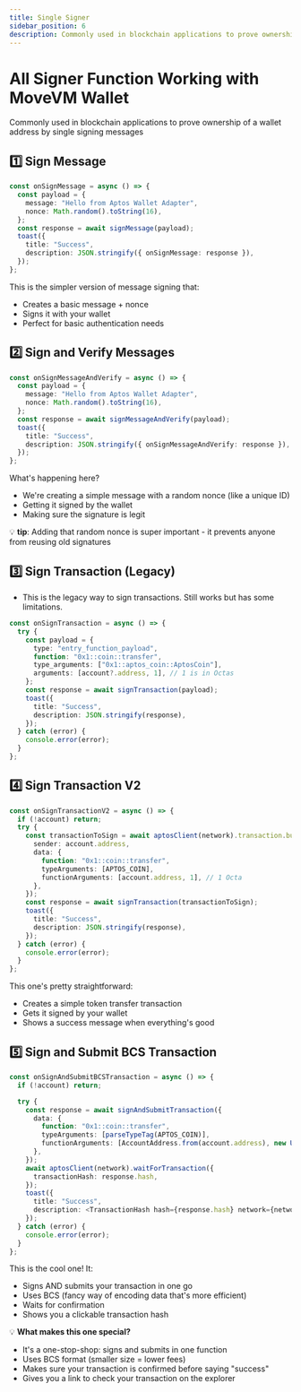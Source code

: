 ```yaml
---
title: Single Signer
sidebar_position: 6
description: Commonly used in blockchain applications to prove ownership of a wallet address by single signing messages
---
```


# All Signer Function Working with MoveVM Wallet
Commonly used in blockchain applications to prove ownership of a wallet address by single signing messages

## 1️⃣ Sign Message
```typescript
const onSignMessage = async () => {
  const payload = {
    message: "Hello from Aptos Wallet Adapter",
    nonce: Math.random().toString(16),
  };
  const response = await signMessage(payload);
  toast({
    title: "Success",
    description: JSON.stringify({ onSignMessage: response }),
  });
};
```
This is the simpler version of message signing that:
- Creates a basic message + nonce
- Signs it with your wallet
- Perfect for basic authentication needs

## 2️⃣ Sign and Verify Messages

```typescript
const onSignMessageAndVerify = async () => {
  const payload = {
    message: "Hello from Aptos Wallet Adapter",
    nonce: Math.random().toString(16),
  };
  const response = await signMessageAndVerify(payload);
  toast({
    title: "Success",
    description: JSON.stringify({ onSignMessageAndVerify: response }),
  });
};
```

What's happening here?
- We're creating a simple message with a random nonce (like a unique ID)
- Getting it signed by the wallet
- Making sure the signature is legit

💡 **tip**: Adding that random nonce is super important - it prevents anyone from reusing old signatures


## 3️⃣ Sign Transaction (Legacy)
- This is the legacy way to sign transactions. Still works but has some limitations.
```typescript
const onSignTransaction = async () => {
  try {
    const payload = {
      type: "entry_function_payload",
      function: "0x1::coin::transfer",
      type_arguments: ["0x1::aptos_coin::AptosCoin"],
      arguments: [account?.address, 1], // 1 is in Octas
    };
    const response = await signTransaction(payload);
    toast({
      title: "Success",
      description: JSON.stringify(response),
    });
  } catch (error) {
    console.error(error);
  }
};
```

## 4️⃣ Sign Transaction V2

```typescript
const onSignTransactionV2 = async () => {
  if (!account) return;
  try {
    const transactionToSign = await aptosClient(network).transaction.build.simple({
      sender: account.address,
      data: {
        function: "0x1::coin::transfer",
        typeArguments: [APTOS_COIN],
        functionArguments: [account.address, 1], // 1 Octa
      },
    });
    const response = await signTransaction(transactionToSign);
    toast({
      title: "Success",
      description: JSON.stringify(response),
    });
  } catch (error) {
    console.error(error);
  }
};
```

This one's pretty straightforward:
- Creates a simple token transfer transaction
- Gets it signed by your wallet
- Shows a success message when everything's good


## 5️⃣ Sign and Submit BCS Transaction

```typescript
const onSignAndSubmitBCSTransaction = async () => {
  if (!account) return;

  try {
    const response = await signAndSubmitTransaction({
      data: {
        function: "0x1::coin::transfer",
        typeArguments: [parseTypeTag(APTOS_COIN)],
        functionArguments: [AccountAddress.from(account.address), new U64(1)],
      },
    });
    await aptosClient(network).waitForTransaction({
      transactionHash: response.hash,
    });
    toast({
      title: "Success",
      description: <TransactionHash hash={response.hash} network={network} />,
    });
  } catch (error) {
    console.error(error);
  }
};
```

This is the cool one! It:
- Signs AND submits your transaction in one go
- Uses BCS (fancy way of encoding data that's more efficient)
- Waits for confirmation
- Shows you a clickable transaction hash

💡 **What makes this one special?**
- It's a one-stop-shop: signs and submits in one function
- Uses BCS format (smaller size = lower fees)
- Makes sure your transaction is confirmed before saying "success"
- Gives you a link to check your transaction on the explorer
